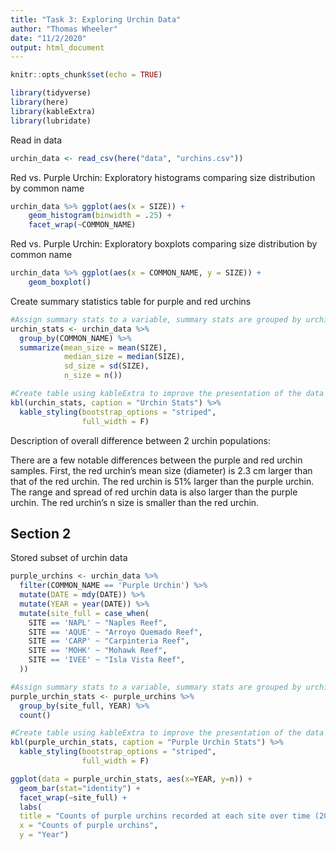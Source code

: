```yaml
---
title: "Task 3: Exploring Urchin Data"
author: "Thomas Wheeler"
date: "11/2/2020"
output: html_document
---
```


```r
knitr::opts_chunk$set(echo = TRUE)

library(tidyverse)
library(here)
library(kableExtra)
library(lubridate)

```

Read in data
```r
urchin_data <- read_csv(here("data", "urchins.csv"))

```

Red vs. Purple Urchin: Exploratory histograms comparing size distribution by common name
```r
urchin_data %>% ggplot(aes(x = SIZE)) +
    geom_histogram(binwidth = .25) +
    facet_wrap(~COMMON_NAME)
```

Red vs. Purple Urchin: Exploratory boxplots comparing size distribution by common name
```r
urchin_data %>% ggplot(aes(x = COMMON_NAME, y = SIZE)) +
    geom_boxplot()
```

Create summary statistics table for purple and red urchins
```r
#Assign summary stats to a variable, summary stats are grouped by urchin common name
urchin_stats <- urchin_data %>% 
  group_by(COMMON_NAME) %>% 
  summarize(mean_size = mean(SIZE), 
            median_size = median(SIZE), 
            sd_size = sd(SIZE), 
            n_size = n())

#Create table using kableExtra to improve the presentation of the data
kbl(urchin_stats, caption = "Urchin Stats") %>%
  kable_styling(bootstrap_options = "striped",
                full_width = F)
```

Description of overall difference between 2 urchin populations:

There are a few notable differences between the purple and red urchin samples. First, the red urchin's mean size (diameter) is 2.3 cm larger than that of the red urchin. The red urchin is 51% larger than the purple urchin. The range and spread of red urchin data is also larger than the purple urchin. The red urchin's n size is smaller than the red urchin.

## Section 2

Stored subset of urchin data
```r
purple_urchins <- urchin_data %>% 
  filter(COMMON_NAME == 'Purple Urchin') %>% 
  mutate(DATE = mdy(DATE)) %>% 
  mutate(YEAR = year(DATE)) %>% 
  mutate(site_full = case_when(
    SITE == 'NAPL' ~ "Naples Reef",
    SITE == 'AQUE' ~ "Arroyo Quemado Reef",
    SITE == 'CARP' ~ "Carpinteria Reef",
    SITE == 'MOHK' ~ "Mohawk Reef",
    SITE == 'IVEE' ~ "Isla Vista Reef",
  ))

#Assign summary stats to a variable, summary stats are grouped by urchin common name
purple_urchin_stats <- purple_urchins %>% 
  group_by(site_full, YEAR) %>% 
  count()

#Create table using kableExtra to improve the presentation of the data
kbl(purple_urchin_stats, caption = "Purple Urchin Stats") %>%
  kable_styling(bootstrap_options = "striped",
                full_width = F)

ggplot(data = purple_urchin_stats, aes(x=YEAR, y=n)) +
  geom_bar(stat="identity") + 
  facet_wrap(~site_full) +
  labs(
  title = "Counts of purple urchins recorded at each site over time (2008-2020)",
  x = "Counts of purple urchins",
  y = "Year") 
```

